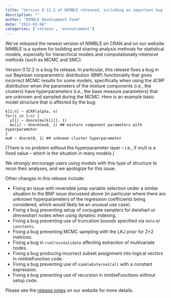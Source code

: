 ```yaml
---
title: "Version 0.12.2 of NIMBLE released, including an important bug fix for some models using Bayesian nonparametrics with the dCRP distribution"
description: ""
author: "NIMBLE Development Team"
date: "2022-03-04"
categories: ['release', 'announcement']
---
```


We’ve released the newest version of NIMBLE on CRAN and on our website. NIMBLE is a system for building and sharing analysis methods for statistical models, especially for hierarchical models and computationally-intensive methods (such as MCMC and SMC).

Version 0.12.2 is a bug fix release. In particular, this release fixes a bug in our Bayesian nonparametric distribution (BNP) functionality that gives incorrect MCMC results for some models, specifically when using the dCRP distribution when the parameters of the mixture components (i.e., the clusters) have hyperparameters (i.e., the base measure parameters) that are unknown and sampled during the MCMC. Here is an example basic model structure that is affected by the bug:
    
    
    k[1:n] ~ dCRP(alpha, n)
    for(i in 1:n) {
      y[i] ~ dnorm(mu[k[i]], 1)
      mu[i] ~ dnorm(mu0, 1) ## mixture component parameters with hyperparameter
    }
    mu0 ~ dnorm(0, 1) ## unknown cluster hyperparameter

(There is no problem without the hyperparameter layer – i.e., if mu0 is a fixed value – which is the situation in many models.)

We strongly encourage users using models with this type of structure to rerun their analyses, and we apologize for this issue.

Other changes in this release include:

  * Fixing an issue with reversible jump variable selection under a similar situation to the BNP issue discussed above (in particular where there are unknown hyperparameters of the regression coefficients being considered, which would likely be an unusual use case).
  * Fixing a bug preventing setup of conjugate samplers for dwishart or dinvwishart nodes when using dynamic indexing.
  * Fixing a bug preventing use of truncation bounds specified via `data` or `constants`.
  * Fixing a bug preventing MCMC sampling with the LKJ prior for 2×2 matrices.
  * Fixing a bug in `runCrossValidate` affecting extraction of multivariate nodes.
  * Fixing a bug producing incorrect subset assignment into logical vectors in nimbleFunction code.
  * Fixing a bug preventing use of `nimbleExternalCall` with a constant expression.
  * Fixing a bug preventing use of recursion in nimbleFunctions without setup code.

Please see the [release notes](https://r-nimble.org/more/news) on our website for more details.

